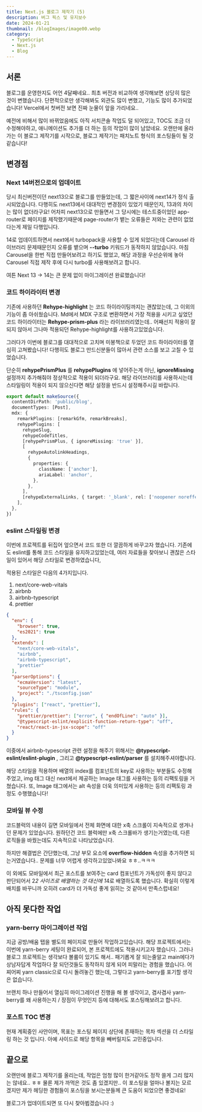 ```yaml
---
title: Next.js 블로그 제작기 (5)
description: 버그 픽스 및 유지보수
date: 2024-01-21
thumbnail: /blogImages/image00.webp
category:
  - TypeScript
  - Next.js
  - Blog
---
```


## 서론

블로그를 운영한지도 어언 4달째네요.. 최초 버전과 비교하여 생각해보면 상당히 많은 것이 변했습니다.
단편적으로만 생각해봐도 외관도 많이 변했고, 기능도 많이 추가되었습니다! Vercel에서 첫버전 보면 진짜 눈물이 앞을 가리네요..

예전에 비해서 많이 바뀌었음에도 아직 서치콘솔 작업도 덜 되어있고, TOC도 조금 더 수정해야하고, 애니메이션도 추가를 더 하는 등의 작업이 많이 남았네요.
오랜만에 올라가는 이 블로그 제작기를 시작으로, 블로그 제작기는 패치노트 형식의 포스팅들이 될 것 같습니다!

## 변경점

### Next 14버전으로의 업데이트

당시 최신버전이던 next13으로 블로그를 만들었는데, 그 짧은사이에 next14가 정식 출시되었습니다. 다행히도 next13에서 대대적인 변경점이 있었기 때문인지, 13과의 차이는 많이 없더라구요!
어차피 next13으로 만들면서 그 당시에는 테스트중이었던 app-router로 페이지를 제작했기때문에 page-router가 뱉는 오류들은 저와는 관련이 없었다는게 제일 다행입니다.

14로 업데이트하면서 next에서 turbopack을 사용할 수 있게 되었다는데 Carousel 라이브러리 문제때문인지 오류를 뱉으며 **--turbo** 키워드가 동작하지 않았습니다.
마침 Carousel을 한번 직접 만들어보려고 하기도 했었고, 해당 과정을 우선순위에 놓아 Carousel 직접 제작 후에 다시 turbo를 사용해보려고 합니다.

여튼 Next 13 -> 14는 큰 문제 없이 마이그레이션 완료했습니다!

### 코드 하이라이터 변경

기존에 사용하던 **Rehype-highlight** 는 코드 하이라이팅까지는 괜찮았는데, 그 이외의 기능이 좀 아쉬웠습니다.
Md에서 MDX 구조로 변환하면서 가장 적용을 시키고 싶었던 코드 하이라이터는 **Rehype-prism-plus** 라는 라이브러리였는데..
어째선지 적용이 잘 되지 않아서 그나마 적용되던 Rehype-highlight를 사용하고있었습니다.

그러다가 이번에 블로그를 대대적으로 고치며 미봉책으로 두었던 코드 하이라이터를 열심히 고쳐봤습니다!
다행히도 블로그 만드신분들이 많아서 관련 소스를 보고 고칠 수 있었습니다.

단순히 **rehypePrismPlus** 를 **rehypePlugins** 에 넣어주는게 아닌, **ignoreMissing** 설정까지 추가해줘야 정상적으로 적용이 되더라구요.
해당 라이브러리를 사용하시는데 스타일링이 적용이 되지 않으신다면 해당 설정을 반드시 설정해주시길 바랍니다.

```ts showLineNumbers {9}
export default makeSource({
  contentDirPath: 'public/blog',
  documentTypes: [Post],
  mdx: {
    remarkPlugins: [remarkGfm, remarkBreaks],
    rehypePlugins: [
      rehypeSlug,
      rehypeCodeTitles,
      [rehypePrismPlus, { ignoreMissing: 'true' }],
      [
        rehypeAutolinkHeadings,
        {
          properties: {
            className: ['anchor'],
            ariaLabel: 'anchor',
          },
        },
      ],
      [rehypeExternalLinks, { target: '_blank', rel: ['noopener noreffer'] }],
    ],
  },
})
```

### eslint 스타일링 변경

이번에 프로젝트를 뒤집어 엎으면서 코드 또한 더 깔끔하게 바꾸고자 했습니다.
기존에도 eslint를 통해 코드 스타일을 유지하고있었는데, 여러 자료들을 찾아보니 괜찮은 스타일이 있어서 해당 스타일로 변경하였습니다,

적용된 스타일은 다음의 4가지입니다.

1. next/core-web-vitals
2. airbnb
3. airbnb-typescript
4. prettier

```json
{
  "env": {
    "browser": true,
    "es2021": true
  },
  "extends": [
    "next/core-web-vitals",
    "airbnb",
    "airbnb-typescript",
    "prettier"
  ],
  "parserOptions": {
    "ecmaVersion": "latest",
    "sourceType": "module",
    "project": "./tsconfig.json"
  },
  "plugins": ["react", "prettier"],
  "rules": {
    "prettier/prettier": ["error", { "endOfLine": "auto" }],
    "@typescript-eslint/explicit-function-return-type": "off",
    "react/react-in-jsx-scope": "off"
  }
}
```

이중에서 airbnb-typescript 관련 설정을 해주기 위해서는 **@typescript-eslint/eslint-plugin** , 그리고 **@typescript-eslint/parser** 를 설치해주셔야합니다.

해당 스타일을 적용하며 배열의 index를 컴포넌트의 key로 사용하는 부분들도 수정해주었고, img 태그 대신 next에서 제공하는 Image 태그를 사용하는 등의 리팩토링을 거쳤습니다.
또, Image 태그에서는 alt 속성을 더욱 의미있게 사용하는 등의 리팩토링 과정도 수행했습니다!

### 모바일 뷰 수정

코드블럭의 내용이 길면 모바일에서 전체 화면에 대한 x축 스크롤이 지속적으로 생겨나던 문제가 있었습니다.
원하던건 코드 블럭에만 x축 스크롤바가 생기는거였는데, 다른 로직들을 바꿨는데도 지속적으로 나타났었습니다.

하지만 해결법은 간단했는데, 그냥 부모 요소에 **overflow-hidden** 속성을 추가하면 되는거였습니다..
문제를 너무 어렵게 생각하고있었나봐요 ㅎㅎ..ㅋㅋㅋ

이 외에도 모바일에서 최근 포스트를 보여주는 card 컴포넌트가 가독성이 좋지 않다고 판단되어서 2*2 사이즈로 배열하는 것 대신에 1*4로 배열하도록 했습니다.
확실히 이렇게 배치를 바꾸니까 오히려 card가 더 가독성 좋게 읽히는 것 같아서 만족스럽네요!

## 아직 못다한 작업

### yarn-berry 마이그레이션 작업

지금 공방/배움 탭을 별도의 페이지로 만들어 작업하고있습니다. 해당 프로젝트에서는 이번에 yarn-berry 세팅이 완료되어, 본 프로젝트에도 적용시키고자 했습니다.
그러나 블로그 프로젝트는 생각보다 볼륨이 있기도 해서.. 패기롭게 잘 되는줄알고 main에다가 상남자답게 작업하다 잘 되던것들도 동작하지 않게 되어 피말리는 경험을 했습니다.
어찌어찌 yarn classic으로 다시 돌려놓긴 했는데, 그렇다고 yarn-berry를 포기할 생각은 없습니다.

브랜치 하나 만들어서 열심히 마이그레이션 진행을 해 볼 생각이고, 겸사겸사 yarn-berry를 왜 사용하는지 / 장점이 무엇인지 등에 대해서도 포스팅해보려고 합니다.

### 포스트 TOC 변경

현재 계획중인 사안이며, 목표는 포스팅 페이지 상단에 존재하는 목차 섹션을 더 스타일링 하는 것 입니다. 아예 사이드로 해당 항목을 빼버릴지도 고민중입니다.

## 끝으로

오랜만에 블로그 제작기를 올리는데, 작업은 엄청 많이 한거같아도 정작 쓸게 그리 많지는 않네요.. ㅎㅎ 물론 제가 까먹은 것도 좀 있겠지만..
이 포스팅을 얼마나 볼지는 모르겠지만 제가 헤딩한 경험들이 포스팅을 보시는분들께 큰 도움이 되었으면 좋겠네요!

블로그가 업데이트되면 또 다시 찾아뵙겠습니다 :)
